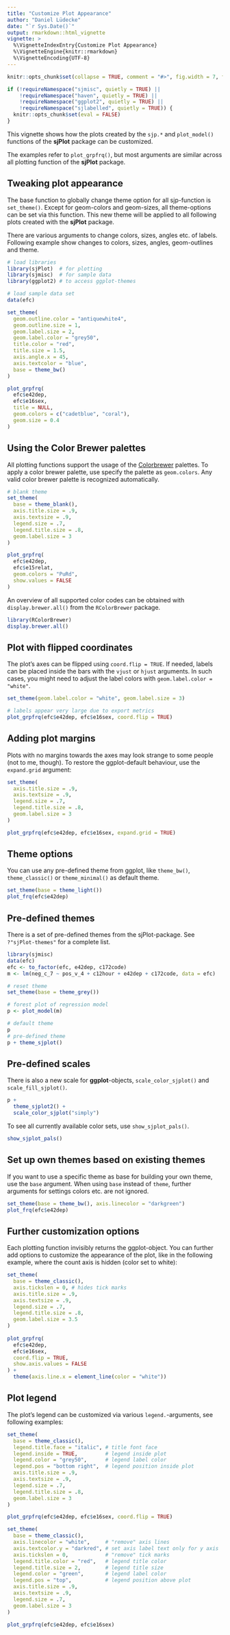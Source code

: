 ---
title: "Customize Plot Appearance"
author: "Daniel Lüdecke"
date: "`r Sys.Date()`"
output: rmarkdown::html_vignette
vignette: >
  %\VignetteIndexEntry{Customize Plot Appearance}
  %\VignetteEngine{knitr::rmarkdown}
  %\VignetteEncoding{UTF-8}
---

```{r echo = FALSE}
knitr::opts_chunk$set(collapse = TRUE, comment = "#>", fig.width = 7, fig.height = 5, warning = FALSE, message = FALSE)

if (!requireNamespace("sjmisc", quietly = TRUE) ||
    !requireNamespace("haven", quietly = TRUE) ||
    !requireNamespace("ggplot2", quietly = TRUE) ||
    !requireNamespace("sjlabelled", quietly = TRUE)) {
  knitr::opts_chunk$set(eval = FALSE)
}
```


This vignette shows how the plots created by the `sjp.*` and `plot_model()` functions of the **sjPlot** package can be customized.

The examples refer to `plot_grpfrq()`, but most arguments are similar across all plotting function of the **sjPlot** package.

## Tweaking plot appearance

The base function to globally change theme option for all sjp-function is `set_theme()`. Except for geom-colors and geom-sizes, all theme-options can be set via this function. This new theme will be applied to all following plots created with the **sjPlot** package.

There are various arguments to change colors, sizes, angles etc. of labels. Following example show changes to colors, sizes, angles, geom-outlines and theme.

```{r}
# load libraries
library(sjPlot)  # for plotting
library(sjmisc)  # for sample data
library(ggplot2) # to access ggplot-themes

# load sample data set
data(efc)

set_theme(
  geom.outline.color = "antiquewhite4", 
  geom.outline.size = 1, 
  geom.label.size = 2,
  geom.label.color = "grey50",
  title.color = "red", 
  title.size = 1.5, 
  axis.angle.x = 45, 
  axis.textcolor = "blue", 
  base = theme_bw()
)

plot_grpfrq(
  efc$e42dep, 
  efc$e16sex, 
  title = NULL, 
  geom.colors = c("cadetblue", "coral"), 
  geom.size = 0.4
)
```

## Using the Color Brewer palettes

All plotting functions support the usage of the [Colorbrewer]( https://colorbrewer2.org/) palettes. To apply a color brewer palette, use specify the palette as `geom.colors`. Any valid color brewer palette is recognized automatically.

```{r}
# blank theme
set_theme(
  base = theme_blank(),
  axis.title.size = .9,
  axis.textsize = .9,
  legend.size = .7,
  legend.title.size = .8,
  geom.label.size = 3
)

plot_grpfrq(
  efc$e42dep, 
  efc$e15relat, 
  geom.colors = "PuRd", 
  show.values = FALSE
)
```

An overview of all supported color codes can be obtained with `display.brewer.all()` from the `RColorBrewer` package.

```{r, eval=FALSE}
library(RColorBrewer)
display.brewer.all()
```

## Plot with flipped coordinates

The plot's axes can be flipped using `coord.flip = TRUE`. If needed, labels can be placed inside the bars with the `vjust` or `hjust` arguments. In such cases, you might need to adjust the label colors with `geom.label.color = "white"`.

```{r}
set_theme(geom.label.color = "white", geom.label.size = 3)

# labels appear very large due to export metrics
plot_grpfrq(efc$e42dep, efc$e16sex, coord.flip = TRUE)
```

## Adding plot margins

Plots with no margins towards the axes may look strange to some people (not to me, though). To restore the ggplot-default behaviour, use the `expand.grid` argument:

```{r results='hide', echo=FALSE}
set_theme(
  axis.title.size = .9,
  axis.textsize = .9,
  legend.size = .7,
  legend.title.size = .8,
  geom.label.size = 3
)
```

```{r}
plot_grpfrq(efc$e42dep, efc$e16sex, expand.grid = TRUE)
```

## Theme options

You can use any pre-defined theme from ggplot, like `theme_bw()`, `theme_classic()` or `theme_minimal()` as default theme.

```{r}
set_theme(base = theme_light())
plot_frq(efc$e42dep)
```

## Pre-defined themes

There is a set of pre-defined themes from the sjPlot-package. See `?"sjPlot-themes"` for a complete list.

```{r}
library(sjmisc)
data(efc)
efc <- to_factor(efc, e42dep, c172code)
m <- lm(neg_c_7 ~ pos_v_4 + c12hour + e42dep + c172code, data = efc)

# reset theme
set_theme(base = theme_grey())

# forest plot of regression model
p <- plot_model(m)

# default theme
p
# pre-defined theme
p + theme_sjplot()
```

## Pre-defined scales

There is also a new scale for **ggplot**-objects, `scale_color_sjplot()` and `scale_fill_sjplot()`. 

```{r}
p + 
  theme_sjplot2() + 
  scale_color_sjplot("simply")
```

To see all currently available color sets, use `show_sjplot_pals()`.

```{r}
show_sjplot_pals()
```

## Set up own themes based on existing themes

If you want to use a specific theme as base for building your own theme, use the `base` argument. When using `base` instead of `theme`, further arguments for settings colors etc. are not ignored.
```{r}
set_theme(base = theme_bw(), axis.linecolor = "darkgreen")
plot_frq(efc$e42dep)
```


## Further customization options

Each plotting function invisibly returns the ggplot-object. You can further add options to customize the appearance of the plot, like in the following example, where the count axis is hidden (color set to white):

```{r}
set_theme(
  base = theme_classic(),
  axis.tickslen = 0, # hides tick marks
  axis.title.size = .9,
  axis.textsize = .9,
  legend.size = .7,
  legend.title.size = .8,
  geom.label.size = 3.5
)
  
plot_grpfrq(
  efc$e42dep,
  efc$e16sex,
  coord.flip = TRUE,
  show.axis.values = FALSE
) +
  theme(axis.line.x = element_line(color = "white"))
```

## Plot legend

The plot's legend can be customized via various `legend.`-arguments, see following examples:

```{r}
set_theme(
  base = theme_classic(), 
  legend.title.face = "italic", # title font face
  legend.inside = TRUE,         # legend inside plot
  legend.color = "grey50",      # legend label color
  legend.pos = "bottom right",  # legend position inside plot
  axis.title.size = .9,
  axis.textsize = .9,
  legend.size = .7,
  legend.title.size = .8,
  geom.label.size = 3
)

plot_grpfrq(efc$e42dep, efc$e16sex, coord.flip = TRUE)
```


```{r}
set_theme(
  base = theme_classic(), 
  axis.linecolor = "white",     # "remove" axis lines
  axis.textcolor.y = "darkred", # set axis label text only for y axis
  axis.tickslen = 0,            # "remove" tick marks
  legend.title.color = "red",   # legend title color
  legend.title.size = 2,        # legend title size
  legend.color = "green",       # legend label color
  legend.pos = "top",           # legend position above plot
  axis.title.size = .9,
  axis.textsize = .9,
  legend.size = .7,
  geom.label.size = 3
)

plot_grpfrq(efc$e42dep, efc$e16sex)
```

